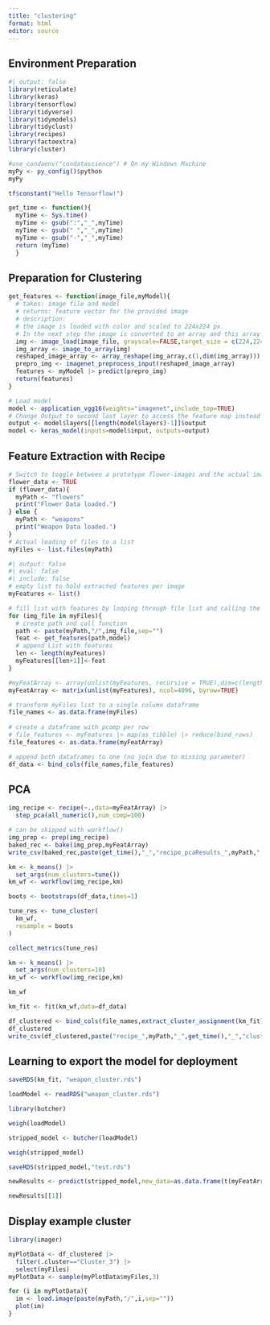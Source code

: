 ```yaml
---
title: "clustering"
format: html
editor: source
---
```


## Environment Preparation

```r
#| output: false
library(reticulate)
library(keras)
library(tensorflow)
library(tidyverse)
library(tidymodels)
library(tidyclust)
library(recipes)
library(factoextra)
library(cluster)
```

```r
#use_condaenv("condatascience") # On my Windows Machine
myPy <- py_config()$python
myPy
```

```r
tf$constant("Hello Tensorflow!")
```

```r
get_time <- function(){
  myTime <- Sys.time()
  myTime <- gsub(":","_",myTime)
  myTime <- gsub(" ","_",myTime)
  myTime <- gsub("-","_",myTime)
  return (myTime)
  }
```

## Preparation for Clustering

```r
get_features <- function(image_file,myModel){
  # takes: image file and model
  # returns: feature vector for the provided image
  # description:
  # the image is loaded with color and scaled to 224x224 px.
  # In the next step the image is converted to an array and this array is prepared for prediction on the provided model
  img <- image_load(image_file, grayscale=FALSE,target_size = c(224,224))
  img_array <- image_to_array(img)
  reshaped_image_array <- array_reshape(img_array,c(1,dim(img_array)))
  prepro_img <- imagenet_preprocess_input(reshaped_image_array)
  features <- myModel |> predict(prepro_img)
  return(features)
}
```

```r
# Load model
model <- application_vgg16(weights="imagenet",include_top=TRUE)
# Change Output to second last layer to access the feature map instead of classification result.
output <- model$layers[[length(model$layers)-1]]$output
model <- keras_model(inputs=model$input, outputs=output)
```

## Feature Extraction with Recipe

```r
# Switch to toggle between a prototype flower-images and the actual images to be clustered
flower_data <- TRUE
if (flower_data){
  myPath <- "flowers"
  print("Flower Data loaded.")
} else {
  myPath <- "weapons"
  print("Weapon Data loaded.")
}
# Actual loading of files to a list
myFiles <- list.files(myPath)
```

```r
#| output: false
#| eval: false
#| include: false
# empty list to hold extracted features per image
myFeatures <- list()

# fill list with features by looping through file list and calling the function get_features
for (img_file in myFiles){
  # create path and call function
  path <- paste(myPath,"/",img_file,sep="")
  feat <- get_features(path,model)
  # append List with features
  len <- length(myFeatures)
  myFeatures[[len+1]]<-feat
}

#myFeatArray <- array(unlist(myFeatures, recursive = TRUE),dim=c(length(myFeatures),length(myFeatures[[1]])))
myFeatArray <- matrix(unlist(myFeatures), ncol=4096, byrow=TRUE) 
```

```r
# transform myFiles list to a single column dataframe
file_names <- as.data.frame(myFiles)
  
# create a dataframe with pcomp per row
# file_features <- myFeatures |> map(as_tibble) |> reduce(bind_rows)
file_features <- as.data.frame(myFeatArray)

# append both dataframes to one (no join due to missing parameter)
df_data <- bind_cols(file_names,file_features)
```

## PCA

```r
img_recipe <- recipe(~.,data=myFeatArray) |>
  step_pca(all_numeric(),num_comp=100)
```

```r
# can be skipped with workflow()
img_prep <- prep(img_recipe)
baked_rec <- bake(img_prep,myFeatArray)
write_csv(baked_rec,paste(get_time(),"_","recipe_pcaResults_",myPath,".csv",sep=""))
```

```r
km <- k_means() |>
  set_args(num_clusters=tune())
km_wf <- workflow(img_recipe,km)
```

```r
boots <- bootstraps(df_data,times=1)

tune_res <- tune_cluster(
  km_wf,
  resample = boots
)
```

```r
collect_metrics(tune_res)
```

```r
km <- k_means() |>
  set_args(num_clusters=10)
km_wf <- workflow(img_recipe,km)
```

```r
km_wf
```

```r
km_fit <- fit(km_wf,data=df_data)
```

```r
df_clustered <- bind_cols(file_names,extract_cluster_assignment(km_fit))
df_clustered
write_csv(df_clustered,paste("recipe_",myPath,"_",get_time(),"_","cluster.csv",sep=""))
```

## Learning to export the model for deployment

```r
saveRDS(km_fit, "weapon_cluster.rds")
```

```r
loadModel <- readRDS("weapon_cluster.rds")
```

```r
library(butcher)
```

```r
weigh(loadModel)
```

```r
stripped_model <- butcher(loadModel)
```

```r
weigh(stripped_model)
```


```r
saveRDS(stripped_model,"test.rds")
```


```r
newResults <- predict(stripped_model,new_data=as.data.frame(t(myFeatArray[3,])))
```

```r
newResults[[1]]
```

## Display example cluster

```r
library(imager)
```

```r
myPlotData <- df_clustered |>
  filter(.cluster=="Cluster_3") |>
  select(myFiles)
myPlotData <- sample(myPlotData$myFiles,3)

for (i in myPlotData){
  im <- load.image(paste(myPath,"/",i,sep=""))
  plot(im)
}

```
